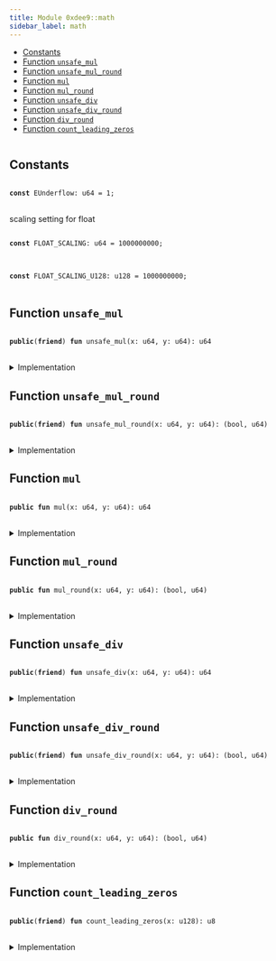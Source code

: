 ```yaml
---
title: Module 0xdee9::math
sidebar_label: math
---
```


<Link id="0xdee9_math"/>


-  [Constants](#@Constants_0)
-  [Function `unsafe_mul`](#0xdee9_math_unsafe_mul)
-  [Function `unsafe_mul_round`](#0xdee9_math_unsafe_mul_round)
-  [Function `mul`](#0xdee9_math_mul)
-  [Function `mul_round`](#0xdee9_math_mul_round)
-  [Function `unsafe_div`](#0xdee9_math_unsafe_div)
-  [Function `unsafe_div_round`](#0xdee9_math_unsafe_div_round)
-  [Function `div_round`](#0xdee9_math_div_round)
-  [Function `count_leading_zeros`](#0xdee9_math_count_leading_zeros)


<pre><code></code></pre>



<Link id="@Constants_0"></Link>

## Constants


<Link id="0xdee9_math_EUnderflow"></Link>



<pre>
<code>
<b>const</b> <Link to="math#0xdee9_math_EUnderflow">EUnderflow</Link>: u64 = 1;
</code>
</pre>



<Link id="0xdee9_math_FLOAT_SCALING"></Link>

scaling setting for float


<pre>
<code>
<b>const</b> <Link to="math#0xdee9_math_FLOAT_SCALING">FLOAT_SCALING</Link>: u64 = 1000000000;
</code>
</pre>



<Link id="0xdee9_math_FLOAT_SCALING_U128"></Link>



<pre>
<code>
<b>const</b> <Link to="math#0xdee9_math_FLOAT_SCALING_U128">FLOAT_SCALING_U128</Link>: u128 = 1000000000;
</code>
</pre>



<Link id="0xdee9_math_unsafe_mul"></Link>

## Function `unsafe_mul`



<pre>
<code>
<b>public</b>(<b>friend</b>) <b>fun</b> <Link to="math#0xdee9_math_unsafe_mul">unsafe_mul</Link>(x: u64, y: u64): u64
</code>
</pre>



<details>
<summary>Implementation</summary>


<pre>
<code>
<b>public</b>(package) <b>fun</b> <Link to="math#0xdee9_math_unsafe_mul">unsafe_mul</Link>(x: u64, y: u64): u64 \{
    <b>let</b> (_, result) = <Link to="math#0xdee9_math_unsafe_mul_round">unsafe_mul_round</Link>(x, y);
    result
}
</code>
</pre>



</details>

<Link id="0xdee9_math_unsafe_mul_round"></Link>

## Function `unsafe_mul_round`



<pre>
<code>
<b>public</b>(<b>friend</b>) <b>fun</b> <Link to="math#0xdee9_math_unsafe_mul_round">unsafe_mul_round</Link>(x: u64, y: u64): (bool, u64)
</code>
</pre>



<details>
<summary>Implementation</summary>


<pre>
<code>
<b>public</b>(package) <b>fun</b> <Link to="math#0xdee9_math_unsafe_mul_round">unsafe_mul_round</Link>(x: u64, y: u64): (bool, u64) \{
    <b>let</b> x = x <b>as</b> u128;
    <b>let</b> y = y <b>as</b> u128;
    <b>let</b> <b>mut</b> is_round_down = <b>true</b>;
    <b>if</b> ((x * y) % <Link to="math#0xdee9_math_FLOAT_SCALING_U128">FLOAT_SCALING_U128</Link> == 0) is_round_down = <b>false</b>;
    (is_round_down, (x * y / <Link to="math#0xdee9_math_FLOAT_SCALING_U128">FLOAT_SCALING_U128</Link>) <b>as</b> u64)
}
</code>
</pre>



</details>

<Link id="0xdee9_math_mul"></Link>

## Function `mul`



<pre>
<code>
<b>public</b> <b>fun</b> <Link to="math#0xdee9_math_mul">mul</Link>(x: u64, y: u64): u64
</code>
</pre>



<details>
<summary>Implementation</summary>


<pre>
<code>
<b>public</b> <b>fun</b> <Link to="math#0xdee9_math_mul">mul</Link>(x: u64, y: u64): u64 \{
    <b>let</b> (_, result) = <Link to="math#0xdee9_math_unsafe_mul_round">unsafe_mul_round</Link>(x, y);
    <b>assert</b>!(result &gt; 0, <Link to="math#0xdee9_math_EUnderflow">EUnderflow</Link>);
    result
}
</code>
</pre>



</details>

<Link id="0xdee9_math_mul_round"></Link>

## Function `mul_round`



<pre>
<code>
<b>public</b> <b>fun</b> <Link to="math#0xdee9_math_mul_round">mul_round</Link>(x: u64, y: u64): (bool, u64)
</code>
</pre>



<details>
<summary>Implementation</summary>


<pre>
<code>
<b>public</b> <b>fun</b> <Link to="math#0xdee9_math_mul_round">mul_round</Link>(x: u64, y: u64): (bool, u64) \{
    <b>let</b> (is_round_down, result) = <Link to="math#0xdee9_math_unsafe_mul_round">unsafe_mul_round</Link>(x, y);
    <b>assert</b>!(result &gt; 0, <Link to="math#0xdee9_math_EUnderflow">EUnderflow</Link>);
    (is_round_down, result)
}
</code>
</pre>



</details>

<Link id="0xdee9_math_unsafe_div"></Link>

## Function `unsafe_div`



<pre>
<code>
<b>public</b>(<b>friend</b>) <b>fun</b> <Link to="math#0xdee9_math_unsafe_div">unsafe_div</Link>(x: u64, y: u64): u64
</code>
</pre>



<details>
<summary>Implementation</summary>


<pre>
<code>
<b>public</b>(package) <b>fun</b> <Link to="math#0xdee9_math_unsafe_div">unsafe_div</Link>(x: u64, y: u64): u64 \{
    <b>let</b> (_, result) = <Link to="math#0xdee9_math_unsafe_div_round">unsafe_div_round</Link>(x, y);
    result
}
</code>
</pre>



</details>

<Link id="0xdee9_math_unsafe_div_round"></Link>

## Function `unsafe_div_round`



<pre>
<code>
<b>public</b>(<b>friend</b>) <b>fun</b> <Link to="math#0xdee9_math_unsafe_div_round">unsafe_div_round</Link>(x: u64, y: u64): (bool, u64)
</code>
</pre>



<details>
<summary>Implementation</summary>


<pre>
<code>
<b>public</b>(package) <b>fun</b> <Link to="math#0xdee9_math_unsafe_div_round">unsafe_div_round</Link>(x: u64, y: u64): (bool, u64) \{
    <b>let</b> x = x <b>as</b> u128;
    <b>let</b> y = y <b>as</b> u128;
    <b>let</b> <b>mut</b> is_round_down = <b>true</b>;
    <b>if</b> ((x * (<Link to="math#0xdee9_math_FLOAT_SCALING">FLOAT_SCALING</Link> <b>as</b> u128) % y) == 0) is_round_down = <b>false</b>;
    (is_round_down, (x * (<Link to="math#0xdee9_math_FLOAT_SCALING">FLOAT_SCALING</Link> <b>as</b> u128) / y) <b>as</b> u64)
}
</code>
</pre>



</details>

<Link id="0xdee9_math_div_round"></Link>

## Function `div_round`



<pre>
<code>
<b>public</b> <b>fun</b> <Link to="math#0xdee9_math_div_round">div_round</Link>(x: u64, y: u64): (bool, u64)
</code>
</pre>



<details>
<summary>Implementation</summary>


<pre>
<code>
<b>public</b> <b>fun</b> <Link to="math#0xdee9_math_div_round">div_round</Link>(x: u64, y: u64): (bool, u64) \{
    <b>let</b> (is_round_down, result) = <Link to="math#0xdee9_math_unsafe_div_round">unsafe_div_round</Link>(x, y);
    <b>assert</b>!(result &gt; 0, <Link to="math#0xdee9_math_EUnderflow">EUnderflow</Link>);
    (is_round_down, result)
}
</code>
</pre>



</details>

<Link id="0xdee9_math_count_leading_zeros"></Link>

## Function `count_leading_zeros`



<pre>
<code>
<b>public</b>(<b>friend</b>) <b>fun</b> <Link to="math#0xdee9_math_count_leading_zeros">count_leading_zeros</Link>(x: u128): u8
</code>
</pre>



<details>
<summary>Implementation</summary>


<pre>
<code>
<b>public</b>(package) <b>fun</b> <Link to="math#0xdee9_math_count_leading_zeros">count_leading_zeros</Link>(<b>mut</b> x: u128): u8 \{
    <b>if</b> (x == 0) \{
        128
    } <b>else</b> \{
        <b>let</b> <b>mut</b> n: u8 = 0;
        <b>if</b> (x & 0xFFFFFFFFFFFFFFFF0000000000000000 == 0) \{
            // x's higher 64 is all zero, shift the lower part over
            x = x &lt;&lt; 64;
            n = n + 64;
        };
        <b>if</b> (x & 0xFFFFFFFF000000000000000000000000 == 0) \{
            // x's higher 32 is all zero, shift the lower part over
            x = x &lt;&lt; 32;
            n = n + 32;
        };
        <b>if</b> (x & 0xFFFF0000000000000000000000000000 == 0) \{
            // x's higher 16 is all zero, shift the lower part over
            x = x &lt;&lt; 16;
            n = n + 16;
        };
        <b>if</b> (x & 0xFF000000000000000000000000000000 == 0) \{
            // x's higher 8 is all zero, shift the lower part over
            x = x &lt;&lt; 8;
            n = n + 8;
        };
        <b>if</b> (x & 0xF0000000000000000000000000000000 == 0) \{
            // x's higher 4 is all zero, shift the lower part over
            x = x &lt;&lt; 4;
            n = n + 4;
        };
        <b>if</b> (x & 0xC0000000000000000000000000000000 == 0) \{
            // x's higher 2 is all zero, shift the lower part over
            x = x &lt;&lt; 2;
            n = n + 2;
        };
        <b>if</b> (x & 0x80000000000000000000000000000000 == 0) \{
            n = n + 1;
        };

        n
    }
}
</code>
</pre>



</details>
